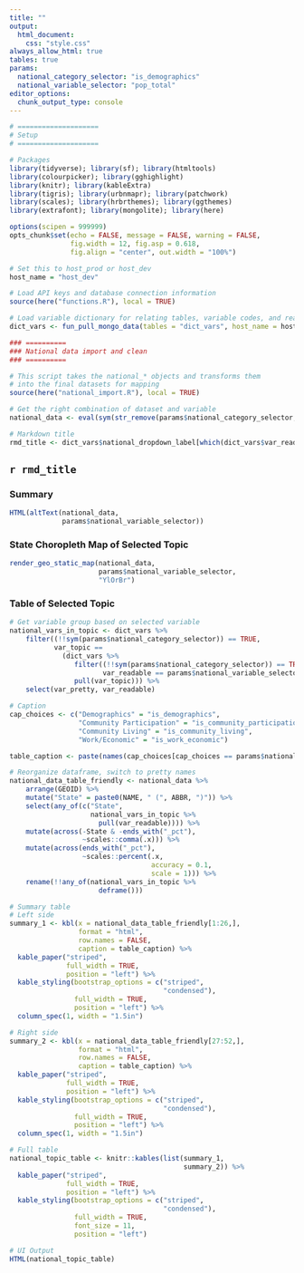 ```yaml
---
title: ""
output: 
  html_document:
    css: "style.css"
always_allow_html: true
tables: true
params:
  national_category_selector: "is_demographics"
  national_variable_selector: "pop_total"
editor_options: 
  chunk_output_type: console
---
```


```r

# ====================
# Setup
# ====================

# Packages
library(tidyverse); library(sf); library(htmltools)
library(colourpicker); library(gghighlight)
library(knitr); library(kableExtra)
library(tigris); library(urbnmapr); library(patchwork)
library(scales); library(hrbrthemes); library(ggthemes)  
library(extrafont); library(mongolite); library(here)

options(scipen = 999999)
opts_chunk$set(echo = FALSE, message = FALSE, warning = FALSE,
               fig.width = 12, fig.asp = 0.618,
               fig.align = "center", out.width = "100%")

# Set this to host_prod or host_dev
host_name = "host_dev"

# Load API keys and database connection information
source(here("functions.R"), local = TRUE)

# Load variable dictionary for relating tables, variable codes, and readable values
dict_vars <- fun_pull_mongo_data(tables = "dict_vars", host_name = host_name)

### ==========
### National data import and clean
### ==========

# This script takes the national_* objects and transforms them
# into the final datasets for mapping
source(here("national_import.R"), local = TRUE)

# Get the right combination of dataset and variable
national_data <- eval(sym(str_remove(params$national_category_selector, "^is_")))

# Markdown title
rmd_title <- dict_vars$national_dropdown_label[which(dict_vars$var_readable == params$national_variable_selector)][1]

```

## `r rmd_title`

### Summary

```r

HTML(altText(national_data, 
             params$national_variable_selector))

```

### State Choropleth Map of Selected Topic

```r

render_geo_static_map(national_data, 
                      params$national_variable_selector, 
                      "YlOrBr")

```

\newpage

### Table of Selected Topic

```r

# Get variable group based on selected variable
national_vars_in_topic <- dict_vars %>% 
    filter((!!sym(params$national_category_selector)) == TRUE,
           var_topic ==
             (dict_vars %>% 
                filter((!!sym(params$national_category_selector)) == TRUE,
                       var_readable == params$national_variable_selector) %>% 
                pull(var_topic))) %>% 
    select(var_pretty, var_readable)

# Caption
cap_choices <- c("Demographics" = "is_demographics", 
                 "Community Participation" = "is_community_participation", 
                 "Community Living" = "is_community_living", 
                 "Work/Economic" = "is_work_economic")

table_caption <- paste(names(cap_choices[cap_choices == params$national_category_selector]), "Table")

# Reorganize dataframe, switch to pretty names
national_data_table_friendly <- national_data %>%
    arrange(GEOID) %>% 
    mutate("State" = paste0(NAME, " (", ABBR, ")")) %>% 
    select(any_of(c("State",
                    national_vars_in_topic %>% 
                      pull(var_readable)))) %>% 
    mutate(across(-State & -ends_with("_pct"),
                  ~scales::comma(.x))) %>% 
    mutate(across(ends_with("_pct"),
                  ~scales::percent(.x, 
                                   accuracy = 0.1,
                                   scale = 1))) %>% 
    rename(!!any_of(national_vars_in_topic %>% 
                      deframe()))

# Summary table
# Left side
summary_1 <- kbl(x = national_data_table_friendly[1:26,],
                 format = "html",
                 row.names = FALSE,
                 caption = table_caption) %>%
  kable_paper("striped",
              full_width = TRUE,
              position = "left") %>% 
  kable_styling(bootstrap_options = c("striped",
                                      "condensed"),
                full_width = TRUE,
                position = "left") %>% 
  column_spec(1, width = "1.5in")

# Right side
summary_2 <- kbl(x = national_data_table_friendly[27:52,],
                 format = "html",
                 row.names = FALSE,
                 caption = table_caption) %>%
  kable_paper("striped",
              full_width = TRUE,
              position = "left") %>% 
  kable_styling(bootstrap_options = c("striped",
                                      "condensed"),
                full_width = TRUE,
                position = "left") %>% 
  column_spec(1, width = "1.5in")

# Full table
national_topic_table <- knitr::kables(list(summary_1,
                                           summary_2)) %>%
  kable_paper("striped",
              full_width = TRUE,
              position = "left") %>% 
  kable_styling(bootstrap_options = c("striped",
                                      "condensed"),
                full_width = TRUE,
                font_size = 11,
                position = "left")

# UI Output
HTML(national_topic_table) 

```